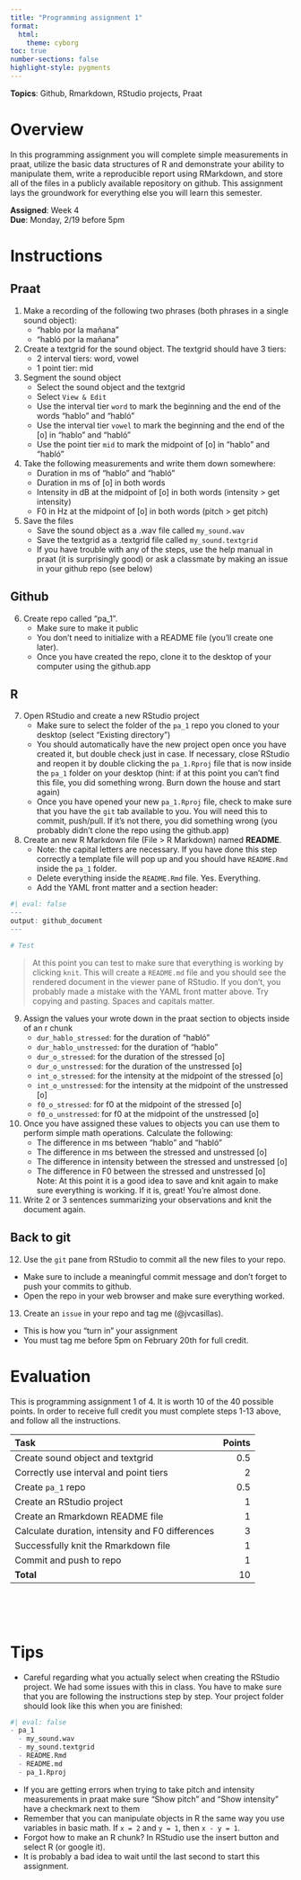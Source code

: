 ```yaml
---
title: "Programming assignment 1"
format: 
  html:
    theme: cyborg
toc: true
number-sections: false
highlight-style: pygments
---
```


**Topics**: Github, Rmarkdown, RStudio projects, Praat

# Overview

In this programming assignment you will complete simple measurements in praat, utilize the basic data structures of R and demonstrate your ability to manipulate them, write a reproducible report using RMarkdown, and store all of the files in a publicly available repository on github. 
This assignment lays the groundwork for everything else you will learn this semester.

**Assigned**: Week 4  
**Due**: Monday, 2/19 before 5pm

# Instructions

## Praat

1. Make a recording of the following two phrases (both phrases in a single sound object):
	- "hablo por la mañana"
	- "habló por la mañana"
2. Create a textgrid for the sound object. 
The textgrid should have 3 tiers:
	- 2 interval tiers: word, vowel
	- 1 point tier: mid
3. Segment the sound object
	- Select the sound object and the textgrid
	- Select `View & Edit`
	- Use the interval tier `word` to mark the beginning and the end of the words "hablo" and "habló"
	- Use the interval tier `vowel` to mark the beginning and the end of the [o] in "hablo" and "habló"
	- Use the point tier `mid` to mark the midpoint of [o] in "hablo" and "habló"
4. Take the following measurements and write them down somewhere:
	- Duration in ms of "hablo" and "habló"
	- Duration in ms of [o] in both words
	- Intensity in dB at the midpoint of [o] in both words (intensity > get intensity)
	- F0 in Hz at the midpoint of [o] in both words (pitch > get pitch)
5. Save the files
	- Save the sound object as a .wav file called `my_sound.wav`
	- Save the textgrid as a .textgrid file called `my_sound.textgrid`
	- If you have trouble with any of the steps, use the help manual in praat (it is surprisingly good) or ask a classmate by making an issue in your github repo (see below)

## Github

6. Create repo called "pa_1". 
	- Make sure to make it public 
	- You don't need to initialize with a README file (you'll create one later).
	- Once you have created the repo, clone it to the desktop of your computer using the github.app

## R 

7. Open RStudio and create a new RStudio project 
	- Make sure to select the folder of the `pa_1` repo you cloned to your desktop (select "Existing directory")
	- You should automatically have the new project open once you have created it, but double check just in case.
	If necessary, close RStudio and reopen it by double clicking the `pa_1.Rproj` file that is now inside the `pa_1` folder on your desktop (hint: if at this point you can't find this file, you did something wrong. 
	Burn down the house and start again)
	- Once you have opened your new `pa_1.Rproj` file, check to make sure that you have the `git` tab available to you. 
	You will need this to commit, push/pull.
	If it's not there, you did something wrong (you probably didn't clone the repo using the github.app)
8. Create an new R Markdown file (File > R Markdown) named **README**. 
	- Note: the capital letters are necessary. If you have done this step correctly a template file will pop up and you should have `README.Rmd` inside the `pa_1` folder.
	- Delete everything inside the `README.Rmd` file. Yes. Everything.
	- Add the YAML front matter and a section header:  

```r
#| eval: false
---
output: github_document
---

# Test
```

> At this point you can test to make sure that everything is working by 
clicking `knit`. 
This will create a `README.md` file and you should see the rendered 
document in the viewer pane of RStudio. 
If you don't, you probably made a mistake with the YAML front matter above. 
Try copying and pasting. 
Spaces and capitals matter.

9. Assign the values your wrote down in the praat section to objects inside of 
an r chunk
	- `dur_hablo_stressed`: for the duration of "habló"
	- `dur_hablo_unstressed`: for the duration of "hablo"
	- `dur_o_stressed`: for the duration of the stressed [o]
	- `dur_o_unstressed`: for the duration of the unstressed [o]
	- `int_o_stressed`: for the intensity at the midpoint of the stressed [o]
	- `int_o_unstressed`: for the intensity at the midpoint of the unstressed [o]
	- `f0_o_stressed`: for f0 at the midpoint of the stressed [o]
	- `f0_o_unstressed`: for f0 at the midpoint of the unstressed [o]
10. Once you have assigned these values to objects you can use them to perform 
simple math operations. Calculate the following: 
	- The difference in ms between "hablo" and "habló"
	- The difference in ms between the stressed and unstressed [o] 
	- The difference in intensity between the stressed and unstressed [o]
	- The difference in F0 between the stressed and unstressed [o]  
	Note: At this point it is a good idea to save and knit again to make sure 
	everything is working. If it is, great! You're almost done. 
11. Write 2 or 3 sentences summarizing your observations and knit the 
document again. 

## Back to git

12. Use the `git` pane from RStudio to commit all the new files to your repo. 
  - Make sure to include a meaningful commit message and don't forget to push your commits to github. 
  - Open the repo in your web browser and make sure everything worked. 
13. Create an `issue` in your repo and tag me (@jvcasillas). 
  - This is how you "turn in" your assignment
  - You must tag me before 5pm on February 20th for full credit.

# Evaluation

This is programming assignment 1 of 4. It is worth 10 of the 40 possible 
points. In order to receive full credit you must complete steps 1-13 above, 
and follow all the instructions. 

|                 Task                             | Points |
| :----------------------------------------------- | -----: |
| Create sound object and textgrid                 |    0.5 |
| Correctly use interval and point tiers           |      2 |
| Create `pa_1` repo                               |    0.5 |
| Create an RStudio project                        |      1 |
| Create an Rmarkdown README file                  |      1 |
| Calculate duration, intensity and F0 differences |      3 |
| Successfully knit the Rmarkdown file             |      1 |
| Commit and push to repo                          |      1 |
| **Total**                                        |     10 |

</br></br></br>

# Tips

- Careful regarding what you actually select when creating the RStudio project. 
We had some issues with this in class. 
You have to make sure that you are following the instructions step by step. 
Your project folder should look like this when you are finished:

```r
#| eval: false
- pa_1
  - my_sound.wav
  - my_sound.textgrid
  - README.Rmd
  - README.md
  - pa_1.Rproj
```

- If you are getting errors when trying to take pitch and intensity 
measurements in praat make sure "Show pitch" and "Show intensity" have a 
checkmark next to them
- Remember that you can manipulate objects in R the same way you use variables 
in basic math. If `x = 2` and `y = 1`, then `x - y = 1`. 
- Forgot how to make an R chunk? In RStudio use the insert button and select R 
(or google it).
- It is probably a bad idea to wait until the last second to start this 
assignment. 

</br></br></br>


